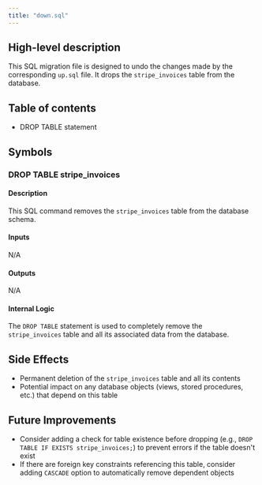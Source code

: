```yaml
---
title: "down.sql"
---
```


## High-level description
This SQL migration file is designed to undo the changes made by the corresponding `up.sql` file. It drops the `stripe_invoices` table from the database.

## Table of contents
- DROP TABLE statement

## Symbols

### DROP TABLE stripe_invoices
#### Description
This SQL command removes the `stripe_invoices` table from the database schema.

#### Inputs
N/A

#### Outputs
N/A

#### Internal Logic
The `DROP TABLE` statement is used to completely remove the `stripe_invoices` table and all its associated data from the database.

## Side Effects
- Permanent deletion of the `stripe_invoices` table and all its contents
- Potential impact on any database objects (views, stored procedures, etc.) that depend on this table

## Future Improvements
- Consider adding a check for table existence before dropping (e.g., `DROP TABLE IF EXISTS stripe_invoices;`) to prevent errors if the table doesn't exist
- If there are foreign key constraints referencing this table, consider adding `CASCADE` option to automatically remove dependent objects